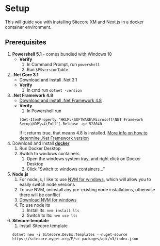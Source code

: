 # Setup
This will guide you with installing Sitecore XM and Next.js in a docker container environment.

## Prerequisites
1. **Powershell 5.1** - comes bundled with Windows 10
    * **Verify**
        1. In Command Prompt, run `powershell`
        2. Run `$PSversionTable`
2. **.Net Core 3.1**
    * Download and install .Net 3.1
    * **Verify**
        1. In cmd run `dotnet -version`
3. **.Net Framework 4.8**
    * [Download and install .Net Framework 4.8](https://dotnet.microsoft.com/download/dotnet-core/3.1)
    * **Verify**
        1. In Powershell run
        ```
        (Get-ItemProperty "HKLM:\SOFTWARE\Microsoft\NET Framework Setup\NDP\v4\Full").Release -ge 528040
        ```
        If it returns true, that means 4.8 is installed. [More info on how to determine .Net Framework version](https://docs.microsoft.com/en-us/dotnet/framework/migration-guide/how-to-determine-which-versions-are-installed)
4. Download and install **[docker](https://docs.docker.com/docker-for-windows/install/)**
    1. Run Docker Desktop
    2. Switch to windows containers
        1. Open the windows system tray, and right click on Docker Desktop
        2. Click "Switch to windows containers…"
5. **Node.js**
    1. For node.js, I like to use [NVM for windows](https://github.com/coreybutler/nvm-windows), which will allow you to easily switch node versions
    2. To use NVM, uninstall any pre-existing node installations, otherwise there will be conflict
    3. [Download NVM for windows](https://github.com/coreybutler/nvm-windows/releases/download/1.1.9/nvm-setup.exe)
    4. To use node lts
        1. Install lts: `nvm install lts`
        2. Switch to lts: `nvm use lts`
6. **Sitecore template**
    1. Install Sitecore template
    ```
    dotnet new -i Sitecore.DevEx.Templates --nuget-source https://sitecore.myget.org/F/sc-packages/api/v3/index.json
    ```
